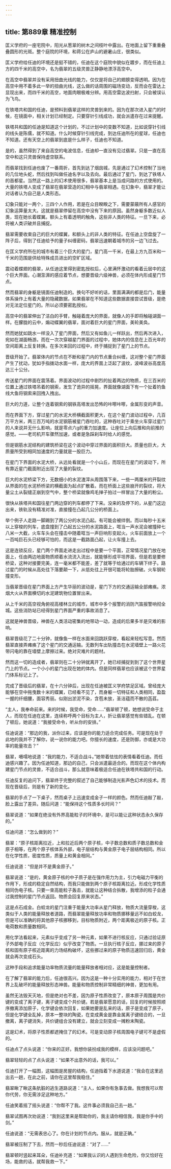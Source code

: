 ```yaml
---
---
---
```

title: 第889章 精准控制
---



匡义学府的一座宅院中，阳光从葱翠的树木之间枝叶中露出。在地面上留下重重叠叠圆形的光斑。整个庭院的环境，和蒋公在庐山的避暑山庄，很类似。

匡义学府给任迪的环境还是挺不错的，任迪在这个庭院中貌似在踱步，而在任迪上方的四千米的高空中，名为翡翠的五级灵兽正静静地漂浮高空中。

在高空中翡翠并没有采用扭曲光线的能力，仅仅是将自己的翅膀变得透明。因为在高空中用不着多此一举的扭曲光线，这么做的话周围的磁场变动，反而会在雷达上显现出来，而四千米的高空，地面肉眼极难分辨。用高空雷达波扫射，只会被误认为飞鸟。

在铁塔共和国的任迪，是预料到翡翠这样的灵兽到来的。因为在那次进入星门的时候，在镜面中，相关计划已经制定。只要穿针引线成功，就会派遣存在过来提醒。

铁塔共和国的任迪是知道这个计划的，不过计划中的变数不知道，比如说穿针引线的线头是陈儒，就不知道。什么时候穿针引线完成，到达任迪所在的星球，任迪也不知道。还有天空上的翡翠到底是什么样子，任迪也不知道。

是的，虽然得到了来自高空的电波信息，任迪却一直没有见过翡翠。只是一直在高空中和这只灵兽保持虚空联系。

而翡翠找到任迪也废了一番周折，首先到达了烟囱城，先是通过了幻术控制了当地的几位地头蛇，然后找到叫做任迪名字以及去向。最后通过了星门，到达了铁塔人的首都星。当然这一路上的幻术使用很多，翡翠基本上是当成问路的方式使用的。大量的铁塔人变成了翡翠在翡翠营造的幻相中与翡翠相遇。在幻象中，翡翠才能让对话者认为自己是人类形态。

幻象只能对一两个，三四个人作用，若是在众目睽睽之下，需要蒙蔽所有人感官的幻象运算量太大。这就是翡翠停留在高空中没有下来的原因。虽然身躯多数近似人类，现在她长着蝶翼。额头上有着透明的触角，这些非人类的特征。一旦下来，必将被人类识破并且捕捉。

翡翠需要收束自己的巨大的蝶翼，和额头上的非人类的特征。在任迪上空盘旋了一阵子后，得到了任迪给予的量子纠缠密码，翡翠迅速朝着城市的另一边飞过去。

在匡义学府所在的城市有着三个巨大的星门，星门高一千米，在最上方九百米和一千米的范围是供给特殊成员进出的空旷区域。

震动着蝶翅的翡翠，从任迪这里得到密匙授权后，心里满怀激动的看着云层中的这个巨大界面。心潮澎湃的感应着节点，想要晋级六级神兽，必须在体内形成星门节点。

然而翡翠的身躯是镜面任迪制造的。换句不好听的话，里面满满的都是后门，能量体系操作上有着大量的隐藏数据，如果翡翠在不知道这些数据直接尝试晋级，是绝对无法定位星门的。所以必须要密匙授权。

高空中的翡翠伸出了洁白的手臂，触碰着庞大的界面，就像人的手即将触碰湖面一样。在朦胧的云中，煽动蝶翼的翡翠，面对着巨大的星门界面，美轮美奂。

然而她犹如跳水一样没入了星门界面，然后又有如鱼儿一样跃出，然后再次进入，宛如在湖面畅游。而在一次次穿越星门界面的过程中，她体内的信息在上百光年的空间距离上反复转换。在多次来回的过程中，终于捕捉到了星门上的节点。

晋级开始了。翡翠体内的节点在不断和星门内的节点重合纠缠，这对整个星门界面产生了扰动，犹如手指拨动水面一样，庞大的界面上泛起了波纹，波峰波谷高度高达三十公分。

传送星门的界面在震荡着。界面波动的过程中剧烈的扯着两边的物质，在三百米的位置上通过铁塔吊着的钢索，发生了诡异的摇晃，界面就像湖面下有一个扯着钓鱼线大鱼将钢索来回拽入拽出。

巨大的力道，让整个连着钢索的钢铁高塔发出恐怖的咔嚓咔嚓，金属形变的声音。

而在界面下方，穿过星门的水泥大桥横截面积更大，在这个星门波动过程中，几百万平方米，两三百万吨的水泥钢筋被星门吞吐的，这种吞吐对于乘坐火车穿过星门的人来说并无什么影响，就是零点六g的重力加速度。让座位上向后推和向前推的感觉。——老司机开车骤然加速，或者是急踩刹车时给人的感觉。

但是钢筋水泥结构的建筑桥梁在这个波动中穿过界面的面积巨大。质量也巨大，大质量所受到相同加速度的力量就是一股巨力。

在星门下界面的水泥大桥，从远处看就是一个小山丘，而现在在星门的波动下，所有靠近星门截面附近出现了大量的裂纹。

巨大的水泥桥梁下方，无数细小的水泥渣滓从周围落下来，一些一两厘米的开裂纹从界面的在水泥桥桥梁的横截面为起点扩散着。而在桥面上这些崩开的裂纹，将大量尘土从裂缝正崩到空气中，整个桥梁就像鸡毛掸子拍过一样冒出了大量的粉尘。

很快从铁塔共和国往星门两边穿的列车都停了下来。没来的及停下的，从星门这边出来，铁轨没有精准对准，直接撞在凸起几公分的桥面上。

举个例子人走路一脚踢到了两公分的水泥凸起。有可能会被绊倒。而以每秒十五米以上穿梭的列车，底盘撞到了凸起五公分的水泥路面上，哐当一声水泥会被撞碎七八米一大截，火车车头会在撞击中随着哐当一声巨响形变起火。火车前面放上一个一百吨巨石头已经够可怕的，而这是一截路面凸起，让火车撞上去。

这是连锁反应，星门两个界面走进走出过程中是要一个平面，正常情况星门放在地面上，任由两边地面物质顺着水流流入流出，就能够形成平坦界面，但是若是要修桥梁，这种对接要完美，连一毫米都不能差，差了就等于给通过的车辆下绊子。路过星门的时候从高处往下落要颠一下，从低处往上开很可能将轮胎擦破。火车钢轮撞变形。

当翡翠晋级在星门界面上方产生华丽的波动是，星门下方的交通运输全部瘫痪。浓烟大火从界面横切的水泥建筑物位置冒出来。

从上千米的高空视角俯视高楼林立的城市，城市中多个报警的消防汽笛报警响彻全城。这些消防站已经得到星门界面严重的事故消息了。

这就是神兽晋级，神兽在人类活动密集的地带动一动，造成的后果多半是灾难的影响。

翡翠晋级花了二十分钟，就像鱼一样在水面来回跳跃穿梭，看起来轻松写意。然而翡翠直接弄瘫痪了这个星门的交通运输。无数列车出轨撞击在水泥墙壁上一路火花带闪电的靠在墙壁上摩擦过来。绝对灾难片的题材。

然而这一切的造成者，翡翠则在二十分钟就离开了，她已经捕捉到到了这个世界星门上的节点。一个小小的星门出现在她的体内。但是同样翡翠也应该被这个世界星门体系标记上了。

完成了晋级后的翡翠，在十六分钟后，出现在任迪被匡义学府禁足区域。曾经庞大能够在空中拖曳数十米的蝶翼，已经看不见了，而身躯一切特征和人类相同，盈盈一握的纤细腰，面容秀丽。似刚出淤泥不染，含苞未放，圣洁蕴而不散的菡萏。

“主人，我奉命前来。来的时候，我受命，受命……”翡翠顿了顿，她想说受命于主人，而现在任迪在这里，连续称呼两个目标为主人，折让翡翠感觉有些错乱。在顿了顿后，她说道：“我接受命令，听从你的安排。”

任迪说道：“那边的我，派你过来，应该是你的能力适合完成任务。可是现在处于此地的我并不了解你，说一说你的能力吧。你擅长的速度，还是防御，亦或是大功率的能量攻击？”

翡翠，嗫嚅地说道：“我的能力，不适合战斗。”她带着怯怯的表情看着任迪。而任迪感兴趣了。因为任迪知道，那边的自己，只会派遣最适合的。而现在这个体内构建星门节点的灵兽，不适合战斗，那么就意味着极适合任迪在铁塔共和国的行动。

任迪反复的追问下，翡翠终于完整的叙述了自己能够制造光影声色幻术的技术。而现在晋级后，则是有了新的变化。

翡翠的手点了一下桌子，然而桌子上迅速变成金子一样的颜色。然而任迪敲了敲，脸上露出了差异。随后问道：“能保持这个性质多长时间？”

翡翠说道：“如果在绝没有外界高能粒子的环境中，是可以能让这种状态永久保存的。”

任迪问道：“怎么做到的？”

翡翠：“原子核距离拉近，上和拉近后两个原子核，中子数总数和质子数总数和金原子相等，在两个原子核体系外部，电子层结构与黄金原子电子层结构相同。所以在化学性质，密度性质，质量上和黄金相同。”

任迪说道：“但是并不是黄金原子。”

翡翠说道：“是的，黄金原子核的中子质子是在强作用力为主，引力电磁力平衡的作用下，形成的稳定自然结构，而我只能做到两个原子核距离拉近。形成化学性质相同伪电子核。只要一束高能粒子轰击，就能让这种结合拆散，我增添的粒子会通过我控制的星门节点返回。物质会回复原来状态。”

这是点石成金。白蛟龙的星门注重于能量大功率从星门释放，物质大流量穿梭，这类似于人类的能量释放者道路，而翡翠能量释放功率和物质挪移量远不如白蛟龙，但是可以准确的将其他原子核挪移到，目标物质附近，两个距离极近的原子核。正电荷数和质量数相同。

用化学法看起来，元素似乎变成了另一种元素，如果不进行核反应，只通过验证原子外部电子反应（化学反应）似乎改变了物质。一旦执行核子反应，挪过来的原子核和固有原子核近距离的力场结构破坏，这些挪过来的原子物质迅速回归后，黄金就会再次变成石头。

这种手段和追求能量功率物质流量的能量释放者相对应，这是能量控制者。

在了解了翡翠的能力后，任迪很高兴。因为这是一种十分实用的能力，相对于在世界上乱破坏的能量释放形态神兽。能量和物质控制非常精细的神兽，更加有用。

虽然无法毁天灭地，但是绝对也不差，因为原子性质改变了，原本原子周围是共价键的变成了离子键，离子键变成个共价键。若是翡翠愿意的话，回复的时候按照顺序撤离添加原子，化学键会依次回复，如果她要是乱来的话，原子是变成了原子，但是化学键全乱掉，原本一整块的陶瓷，在变成黄金是靠金属离子键结合的，一旦撤离，离子键消失，共价键组合没有建立，就会立刻变成一摊粉末陶瓷。

这是幻术，将原子性质都遮掩住了的幻术。可是变动原子核周围电子键可不是虚假的。

任迪点了点头说道：“你来的正好。我想你装扮成我的模样，应该没问题吧。”

翡翠轻轻的点了点头说道：“如果不出意外的话，我可以。”

任迪打开了一幅图，这幅图是房屋的结构，任迪指着下水道说道：“我会在这里逃出去一趟，在此之前，请你在这里帮我稳住。”

翡翠瞅了瞅这条肮脏的逃生道路说道：“主人，如果你有急事去做。我想我可以帮你代劳，你无需涉足这种地方。”

任迪笑着摇了摇头说道：“你帮不了我。这件事必须我自己去一趟。”

翡翠试图再次劝说道：“我到这里来是帮助你的，我主请你相信我，我是你手中的剑。”

任迪说道：“无需表忠心了。你在计划的节点内。服从，就是正确。”

翡翠被压制了下去，然而一秒后任迪说道：“对了……”

翡翠顿时竖起来耳朵，任迪补充道：“如果我认识的人遇到生命危险，你又恰好在场，能救的话，就帮我救一下。”
